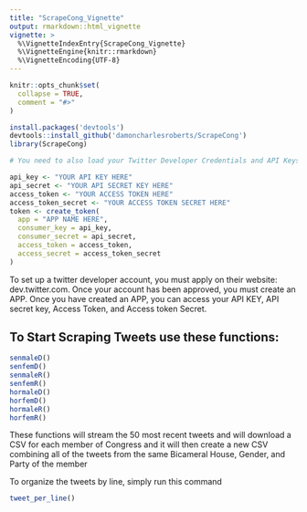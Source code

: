 ```yaml
---
title: "ScrapeCong_Vignette"
output: rmarkdown::html_vignette
vignette: >
  %\VignetteIndexEntry{ScrapeCong_Vignette}
  %\VignetteEngine{knitr::rmarkdown}
  %\VignetteEncoding{UTF-8}
---
```


```r
knitr::opts_chunk$set(
  collapse = TRUE,
  comment = "#>"
)
```

```r
install.packages('devtools')
devtools::install_github('damoncharlesroberts/ScrapeCong')
library(ScrapeCong)

# You need to also load your Twitter Developer Credentials and API Keys into your R Script. 

api_key <- "YOUR API KEY HERE"
api_secret <- "YOUR API SECRET KEY HERE"
access_token <- "YOUR ACCESS TOKEN HERE"
access_token_secret <- "YOUR ACCESS TOKEN SECRET HERE"
token <- create_token(
  app = "APP NAME HERE",
  consumer_key = api_key,
  consumer_secret = api_secret,
  access_token = access_token,
  access_secret = access_token_secret
)
```
To set up a twitter developer account, you must apply on their website: dev.twitter.com. Once your account has been approved, you must create an APP. Once you have created an APP, you can access your API KEY, API secret key, Access Token, and Access token Secret. 

## To Start Scraping Tweets use these functions:
```r
senmaleD()
senfemD()
senmaleR()
senfemR()
hormaleD()
horfemD()
hormaleR()
horfemR()
```

These functions will stream the 50 most recent tweets and will download a CSV for each member of Congress and it will then create a new CSV combining all of the tweets from the same Bicameral House, Gender, and Party of the member

To organize the tweets by line, simply run this command

```r
tweet_per_line()
```
